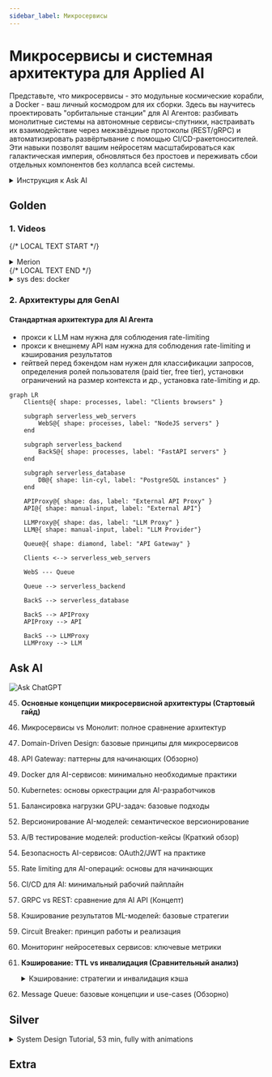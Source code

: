 ```yaml
---
sidebar_label: Микросервисы
---
```


# Микросервисы и системная архитектура для Applied AI

Представьте, что микросервисы - это модульные космические корабли, а Docker - ваш личный космодром для их сборки. Здесь вы научитесь проектировать "орбитальные станции" для AI Агентов: разбивать монолитные системы на автономные сервисы-спутники, настраивать их взаимодействие через межзвёздные протоколы (REST/gRPC) и автоматизировать развёртывание с помощью CI/CD-ракетоносителей. Эти навыки позволят вашим нейросетям масштабироваться как галактическая империя, обновляться без простоев и переживать сбои отдельных компонентов без коллапса всей системы.

<details>
<summary>Инструкция к Ask AI</summary>

:::tip инструкция
Так как данные темы не меняются со временем, лучше всего вам изучать их с персональным преподавателем - ChatGPT.

Процесс изучения должен быть следующим:
- вы составляете системный промпт для ChatGPT ([шаблоны](../metalearning#chatgpt-prompts)), где описываете свой бэкграунд, предпочтения, уровень подробности объяснений и т.д.
- копируете тему из списка (тройной клик), и просите ChatGPT объяснить вам эту тему
- при желании углубиться, задаете уточняющие вопросы 

На данный момент это самый удобный способ изучения основ. **Кроме концептов, вы можете изучать дополнительные материалы в секциях Gold, Silver, Extra.** 
1. Gold - стоит обязательно изучить до общения с ChatGPT
2. Ask AI - задавайте вопросы по каждой малознакомой теме
3. Silver - второстепенные материалы
4. Extra - углубленные темы
:::

</details>

## Golden

### 1. Videos

{/* LOCAL TEXT START */}
<details>
<summary>Merion</summary>

Kuber
<iframe width="560" height="315" src="https://www.youtube.com/embed/klmpiHLSuXA?si=5h581G2da3DWwfh0" title="YouTube video player" frameborder="0" allow="accelerometer; autoplay; clipboard-write; encrypted-media; gyroscope; picture-in-picture; web-share" referrerpolicy="strict-origin-when-cross-origin" allowfullscreen></iframe>

CICD
<iframe width="560" height="315" src="https://www.youtube.com/embed/Y-hYifHkjMs?si=bacJsaZNgOdJQgMp" title="YouTube video player" frameborder="0" allow="accelerometer; autoplay; clipboard-write; encrypted-media; gyroscope; picture-in-picture; web-share" referrerpolicy="strict-origin-when-cross-origin" allowfullscreen></iframe>

микросервисы
<iframe width="560" height="315" src="https://www.youtube.com/embed/rCbdQc42eCw?si=s3QrWX_O-Fjiw2nT" title="YouTube video player" frameborder="0" allow="accelerometer; autoplay; clipboard-write; encrypted-media; gyroscope; picture-in-picture; web-share" referrerpolicy="strict-origin-when-cross-origin" allowfullscreen></iframe>

gh actions
<iframe width="560" height="315" src="https://www.youtube.com/embed/QMATr0vCsYg?si=Xp0B-nRC4UZ-EOw0" title="YouTube video player" frameborder="0" allow="accelerometer; autoplay; clipboard-write; encrypted-media; gyroscope; picture-in-picture; web-share" referrerpolicy="strict-origin-when-cross-origin" allowfullscreen></iframe>

</details>
{/* LOCAL TEXT END */}

<details>
<summary>sys des: docker</summary>

<iframe width="560" height="315" src="https://www.youtube.com/embed/QEzbZKtLi-g?si=-AWdHrv8kphS7k4F" title="YouTube video player" frameborder="0" allow="accelerometer; autoplay; clipboard-write; encrypted-media; gyroscope; picture-in-picture; web-share" referrerpolicy="strict-origin-when-cross-origin" allowfullscreen></iframe>
</details>

### 2. Архитектуры для GenAI

#### Стандартная архитектура для AI Агента

- прокси к LLM нам нужна для соблюдения rate-limiting
- прокси к внешнему API нам нужна для соблюдения rate-limiting и кэширования результатов
- гейтвей перед бэкендом нам нужен для классификации запросов, определения ролей пользователя (paid tier, free tier), установки ограничений на размер контекста и др., установка rate-limiting и др.

```mermaid
graph LR
    Clients@{ shape: processes, label: "Clients browsers" }

    subgraph serverless_web_servers
        WebS@{ shape: processes, label: "NodeJS servers" }
    end

    subgraph serverless_backend
        BackS@{ shape: processes, label: "FastAPI servers" }
    end

    subgraph serverless_database
        DB@{ shape: lin-cyl, label: "PostgreSQL instances" }
    end

    APIProxy@{ shape: das, label: "External API Proxy" }
    API@{ shape: manual-input, label: "External API"}

    LLMProxy@{ shape: das, label: "LLM Proxy" }
    LLM@{ shape: manual-input, label: "LLM Provider"}
    
    Queue@{ shape: diamond, label: "API Gateway" }

    Clients <--> serverless_web_servers
    
    WebS --- Queue

    Queue --> serverless_backend

    BackS --> serverless_database

    BackS --> APIProxy
    APIProxy --> API

    BackS --> LLMProxy
    LLMProxy --> LLM
```

## Ask AI

![Ask ChatGPT](https://img.shields.io/badge/Ask%20ChatGPT-8A2BE2?style=for-the-badge)

45. **Основные концепции микросервисной архитектуры (Стартовый гайд)**  
46. Микросервисы vs Монолит: полное сравнение архитектур  
47. Domain-Driven Design: базовые принципы для микросервисов  
48. API Gateway: паттерны для начинающих (Обзорно)  
49. Docker для AI-сервисов: минимально необходимые практики  
50. Kubernetes: основы оркестрации для AI-разработчиков  
51. Балансировка нагрузки GPU-задач: базовые подходы  
52. Версионирование AI-моделей: семантическое версионирование  
53. A/B тестирование моделей: production-кейсы (Краткий обзор)  
54. Безопасность AI-сервисов: OAuth2/JWT на практике  
55. Rate limiting для AI-операций: основы для начинающих  
56. CI/CD для AI: минимальный рабочий пайплайн  
57. GRPC vs REST: сравнение для AI API (Концепт)  
58. Кэширование результатов ML-моделей: базовые стратегии  
59. Circuit Breaker: принцип работы и реализация  
60. Мониторинг нейросетевых сервисов: ключевые метрики  
61. **Кэширование: TTL vs инвалидация (Сравнительный анализ)**
    <details>
    <summary>Кэширование: стратегии и инвалидация кэша</summary>

    <iframe width="560" height="315" src="https://www.youtube.com/embed/a4yX7RUgTxI?si=fZJZ2tg9YYM_Gmvz" title="YouTube video player" frameborder="0" allow="accelerometer; autoplay; clipboard-write; encrypted-media; gyroscope; picture-in-picture; web-share" referrerpolicy="strict-origin-when-cross-origin" allowfullscreen></iframe>

    </details>

62. Message Queue: базовые концепции и use-cases (Обзорно)

## Silver

<details>
<summary>System Design Tutorial, 53 min, fully with animations</summary>

<iframe width="560" height="315" src="https://www.youtube.com/embed/F2FmTdLtb_4?si=YBQFjHAGU4-tImWM" title="YouTube video player" frameborder="0" allow="accelerometer; autoplay; clipboard-write; encrypted-media; gyroscope; picture-in-picture; web-share" referrerpolicy="strict-origin-when-cross-origin" allowfullscreen></iframe>

</details>

## Extra






